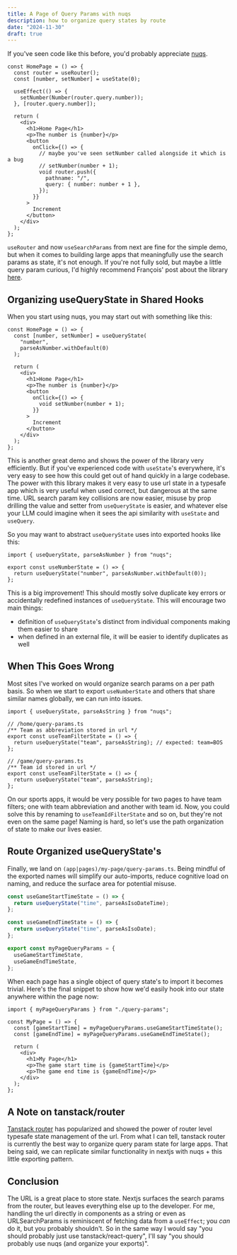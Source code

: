 ```yaml
---
title: A Page of Query Params with nuqs
description: how to organize query states by route
date: "2024-11-30"
draft: true
---
```


If you've seen code like this before, you'd probably appreciate [nuqs](https://nuqs.47ng.com/).

```tsx
const HomePage = () => {
  const router = useRouter();
  const [number, setNumber] = useState(0);

  useEffect(() => {
    setNumber(Number(router.query.number));
  }, [router.query.number]);

  return (
    <div>
      <h1>Home Page</h1>
      <p>The number is {number}</p>
      <button
        onClick={() => {
          // maybe you've seen setNumber called alongside it which is a bug
          // setNumber(number + 1);
          void router.push({
            pathname: "/",
            query: { number: number + 1 },
          });
        }}
      >
        Increment
      </button>
    </div>
  );
};
```

`useRouter` and now `useSearchParams` from next are fine for the simple demo, but when it comes to building large apps that meaningfully use the search params as state, it's not enough. If you're not fully sold, but maybe a little query param curious, I'd highly recommend François' post about the library [here](https://francoisbest.com/posts/2023/storing-react-state-in-the-url-with-nextjs).

## Organizing useQueryState in Shared Hooks

When you start using nuqs, you may start out with something like this:

```tsx
const HomePage = () => {
  const [number, setNumber] = useQueryState(
    "number",
    parseAsNumber.withDefault(0)
  );

  return (
    <div>
      <h1>Home Page</h1>
      <p>The number is {number}</p>
      <button
        onClick={() => {
          void setNumber(number + 1);
        }}
      >
        Increment
      </button>
    </div>
  );
};
```

This is another great demo and shows the power of the library very efficiently. But if you've experienced code with `useState`'s everywhere, it's very easy to see how this could get out of hand quickly in a large codebase. The power with this library makes it very easy to use url state in a typesafe app which is very useful when used correct, but dangerous at the same time. URL search param key collisions are now easier, misuse by prop drilling the value and setter from `useQueryState` is easier, and whatever else your LLM could imagine when it sees the api similarity with `useState` and `useQuery`.

So you may want to abstract `useQueryState` uses into exported hooks like this:

```tsx
import { useQueryState, parseAsNumber } from "nuqs";

export const useNumberState = () => {
  return useQueryState("number", parseAsNumber.withDefault(0));
};
```

This is a big improvement! This should mostly solve duplicate key errors or accidentally redefined instances of `useQueryState`. This will encourage two main things:

- definition of `useQueryState`'s distinct from individual components making them easier to share
- when defined in an external file, it will be easier to identify duplicates as well

## When This Goes Wrong

Most sites I've worked on would organize search params on a per path basis. So when we start to export `useNumberState` and others that share similar names globally, we can run into issues.

```tsx
import { useQueryState, parseAsString } from "nuqs";

// /home/query-params.ts
/** Team as abbreviation stored in url */
export const useTeamFilterState = () => {
  return useQueryState("team", parseAsString); // expected: team=BOS
};

// /game/query-params.ts
/** Team id stored in url */
export const useTeamFilterState = () => {
  return useQueryState("team", parseAsString);
};
```

On our sports apps, it would be very possible for two pages to have team filters; one with team abbreviation and another with team id. Now, you could solve this by renaming to `useTeamIdFilterState` and so on, but they're not even on the same page! Naming is hard, so let's use the path organization of state to make our lives easier.

## Route Organized useQueryState's

Finally, we land on `(app|pages)/my-page/query-params.ts`. Being mindful of the exported names will simplify our auto-imports, reduce cognitive load on naming, and reduce the surface area for potential misuse.

```ts
const useGameStartTimeState = () => {
  return useQueryState("time", parseAsIsoDateTime);
};

const useGameEndTimeState = () => {
  return useQueryState("time", parseAsIsoDate);
};

export const myPageQueryParams = {
  useGameStartTimeState,
  useGameEndTimeState,
};
```

When each page has a single object of query state's to import it becomes trivial. Here's the final snippet to show how we'd easily hook into our state anywhere within the page now:

```tsx
import { myPageQueryParams } from "./query-params";

const MyPage = () => {
  const [gameStartTime] = myPageQueryParams.useGameStartTimeState();
  const [gameEndTime] = myPageQueryParams.useGameEndTimeState();

  return (
    <div>
      <h1>My Page</h1>
      <p>The game start time is {gameStartTime}</p>
      <p>The game end time is {gameEndTime}</p>
    </div>
  );
};
```

## A Note on tanstack/router

[Tanstack router](https://tanstack.com/router/latest) has popularized and showed the power of router level typesafe state management of the url. From what I can tell, tanstack router is currently the best way to organize query param state for large apps. That being said, we can replicate similar functionality in nextjs with nuqs + this little exporting pattern.

## Conclusion

The URL is a great place to store state. Nextjs surfaces the search params from the router, but leaves everything else up to the developer. For me, handling the url directly in components as a string or even as URLSearchParams is reminiscent of fetching data from a `useEffect`; you _can_ do it, but you probably shouldn't. So in the same way I would say "you should probably just use tanstack/react-query", I'll say "you should probably use nuqs (and organize your exports)".
